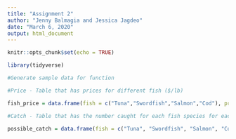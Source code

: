 ```yaml
---
title: "Assignment 2"
author: "Jenny Balmagia and Jessica Jagdeo"
date: "March 6, 2020"
output: html_document
---
```


```r
knitr::opts_chunk$set(echo = TRUE)

library(tidyverse)
```


```r
#Generate sample data for function

#Price - Table that has prices for different fish ($/lb)

fish_price = data.frame(fish = c("Tuna","Swordfish","Salmon","Cod"), price = c(13, 9, 11, 6))

#Catch - Table that has the number caught for each fish species for each location 

possible_catch = data.frame(fish = c("Tuna", "Swordfish", "Salmon", "Cod"), loc_A = ceiling(rnorm(4, 10, 2)), loc_B = ceiling(rnorm(4, 15, 3)), loc_C = ceiling(rnorm(4, 7, 2)))




```

